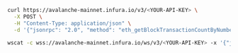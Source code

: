 
<Tabs>
  <TabItem value="curl">

```bash
curl https://avalanche-mainnet.infura.io/v3/<YOUR-API-KEY> \
  -X POST \
  -H "Content-Type: application/json" \
  -d '{"jsonrpc": "2.0", "method": "eth_getBlockTransactionCountByNumber", "params": ["latest"], "id": 1}'
```

  </TabItem>
  <TabItem value="WSS">

```bash
wscat -c wss://avalanche-mainnet.infura.io/ws/v3/<YOUR-API-KEY> -x '{"jsonrpc": "2.0", "method": "eth_getBlockTransactionCountByNumber", "params": ["latest"], "id": 1}'
```

  </TabItem>
</Tabs>
